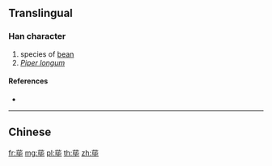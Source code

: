 {{character info/new}}
{{also|蓽}}
==Translingual==

===Han character===
{{Han char|rn=140|rad=艸|as=06|sn=12|four=|canj=TPPJ}}

# species of [[bean]]
# ''[[Piper longum]]''

====References====
* {{Han ref|kx=1031.381|hdz=53202.100|uh=835C|ud=33628}}

----

==Chinese==
{{zh-see|蓽}}

[[fr:荜]]
[[mg:荜]]
[[pl:荜]]
[[th:荜]]
[[zh:荜]]